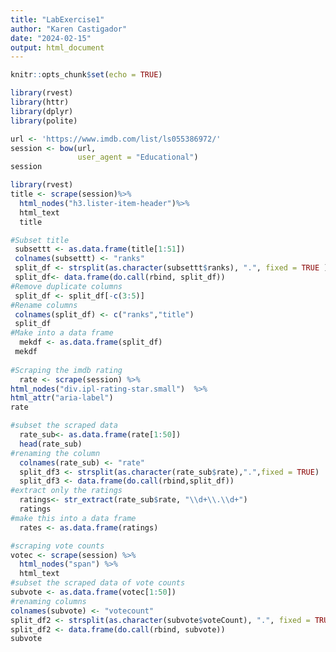 ```yaml
---
title: "LabExercise1"
author: "Karen Castigador"
date: "2024-02-15"
output: html_document
---
```


```r
knitr::opts_chunk$set(echo = TRUE)
```

```r
library(rvest)
library(httr)
library(dplyr) 
library(polite)

url <- 'https://www.imdb.com/list/ls055386972/'
session <- bow(url,
               user_agent = "Educational")
session


```
```r
library(rvest)
title <- scrape(session)%>%
  html_nodes("h3.lister-item-header")%>%
  html_text
  title

#Subset title
 subsettt <- as.data.frame(title[1:51])
 colnames(subsettt) <- "ranks"
 split_df <- strsplit(as.character(subsettt$ranks), ".", fixed = TRUE )
 split_df<- data.frame(do.call(rbind, split_df))
#Remove duplicate columns
 split_df <- split_df[-c(3:5)]
#Rename columns
 colnames(split_df) <- c("ranks","title")
 split_df
#Make into a data frame
  mekdf <- as.data.frame(split_df)
 mekdf
 
#Scraping the imdb rating
  rate <- scrape(session) %>%
html_nodes("div.ipl-rating-star.small")  %>%
html_attr("aria-label")
rate

#subset the scraped data
  rate_sub<- as.data.frame(rate[1:50])
  head(rate_sub)
#renaming the column
  colnames(rate_sub) <- "rate"
  split_df3 <- strsplit(as.character(rate_sub$rate),".",fixed = TRUE)
  split_df3 <- data.frame(do.call(rbind,split_df))
#extract only the ratings
  ratings<- str_extract(rate_sub$rate, "\\d+\\.\\d+")
  ratings
#make this into a data frame
  rates <- as.data.frame(ratings)

#scraping vote counts
votec <- scrape(session) %>%
  html_nodes("span") %>%
  html_text
#subset the scraped data of vote counts
subvote <- as.data.frame(votec[1:50])
#renaming columns
colnames(subvote) <- "votecount"
split_df2 <- strsplit(as.character(subvote$voteCount), ".", fixed = TRUE )
split_df2 <- data.frame(do.call(rbind, subvote))
subvote





```
